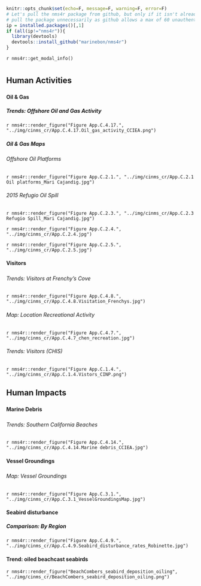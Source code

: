 ```r
knitr::opts_chunk$set(echo=F, message=F, warning=F, error=F)
# Let's pull the nms4r package from github, but only if it isn't already installed. We don't want to
# pull the package unnecessarily as github allows a max of 60 unauthenticated requests per hour.
ip = installed.packages()[,1]
if (all(ip!="nms4r")){
  library(devtools)
  devtools::install_github("marinebon/nms4r")
}
```

`r nms4r::get_modal_info()`

# {.tabset}

## Human Activities

### {.tabset}

#### Oil & Gas {.tabset}

##### Trends: Offshore Oil and Gas Activity 

`r nms4r::render_figure("Figure App.C.4.17.", "../img/cinms_cr/App.C.4.17.Oil_gas_activity_CCIEA.png")`

##### Oil & Gas Maps {.tabset}

###### Offshore Oil Platforms

`r nms4r::render_figure("Figure App.C.2.1.", "../img/cinms_cr/App.C.2.1 Oil platforms_Mari Cajandig.jpg")`

###### 2015 Refugio Oil Spill

`r nms4r::render_figure("Figure App.C.2.3.", "../img/cinms_cr/App.C.2.3 Refugio Spill_Mari Cajandig.jpg")`

`r nms4r::render_figure("Figure App.C.2.4.", "../img/cinms_cr/App.C.2.4.jpg")`

`r nms4r::render_figure("Figure App.C.2.5.", "../img/cinms_cr/App.C.2.5.jpg")`

#### Visitors

##### {.tabset}

###### Trends: Visitors at Frenchy's Cove

`r nms4r::render_figure("Figure App.C.4.8.", "../img/cinms_cr/App.C.4.8.Visitation_Frenchys.jpg")`

###### Map: Location Recreational Activity

`r nms4r::render_figure("Figure App.C.4.7.", "../img/cinms_cr/App.C.4.7_chen_recreation.jpg")`

###### Trends: Visitors (CHIS)

`r nms4r::render_figure("Figure App.C.1.4.", "../img/cinms_cr/App.C.1.4.Vistors_CINP.png")`

## Human Impacts

### {.tabset}

#### Marine Debris

##### {.tabset}

###### Trends: Southern California Beaches 

`r nms4r::render_figure("Figure App.C.4.14.", "../img/cinms_cr/App.C.4.14.Marine debris_CCIEA.jpg")`


#### Vessel Groundings

##### {.tabset}

###### Map: Vessel Groundings

`r nms4r::render_figure("Figure App.C.3.1.", "../img/cinms_cr/App.C.3.1_VesselGroundingsMap.jpg")`



#### Seabird disturbance

##### Comparison: By Region

`r nms4r::render_figure("Figure App.C.4.9.", "../img/cinms_cr/App.C.4.9.Seabird_disturbance_rates_Robinette.jpg")`

#### Trend: oiled beachcast seabirds

`r nms4r::render_figure("BeachCombers_seabird_deposition_oiling", "../img/cinms_cr/BeachCombers_seabird_deposition_oiling.png")`